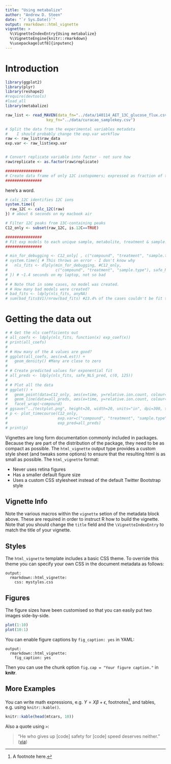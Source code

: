 ```yaml
---
title: "Using metabalize"
author: "Andrew D. Steen"
date: "`r Sys.Date()`"
output: rmarkdown::html_vignette
vignette: >
  %\VignetteIndexEntry{Using metabalize}
  %\VignetteEngine{knitr::rmarkdown}
  %\usepackage[utf8]{inputenc}
---
```


# Introduction

```r
library(ggplot2)
library(plyr)
library(reshape2)
#require(devtools)
#load_all
library(metabalize)

raw_list <- read_MAVEN(data_fn="../data/140114_AET_13C_glucose_flux.csv",
                  key_fn="../data/curacao_samplekey.csv")

# Split the data from the experimental variables metadata
#    I should probably change the exp.var workflow
raw <- raw_list$raw_data
exp.var <- raw_list$exp.var


# Convert replicate variable into factor - not sure how
raw$replicate <- as.factor(raw$replicate)

################
# Create data frame of only 12C isotopomers; expressed as fraction of total ions 
################
```
here's a word.
```r
# calc_12C identifies 12C ions
system.time({
  raw_12C <- calc_12C(raw) 
}) # about 6 seconds on my macbook air

# Filter 12C peaks from 13C-containing peaks
C12_only <- subset(raw_12C, is.12C==TRUE)
```

```r
################
# Fit exp models to each unique sample, metabolite, treatment & sample.type
################

# min_for_debugging <- C12_only[ , c("compound", "treatment", "sample.type", "time", "relative.ion.count")]
# system.time({ # This throws an error - I don't know why
#   nls_fits <- dlply(min_for_debugging, #C12_only,
#                     c("compound", "treatment", "sample.type"), safe_NLS, .inform=TRUE)
# }) # ~1.4 seconds on my laptop, not so bad
# 
# # Note that in some cases, no model was created. 
# # How many bad models were created?
# bad_fits <- ldply(nls_fits, anyNA)
# sum(bad_fits$V1)/nrow(bad_fits) #23.4% of the cases couldn't be fit to an exponential model
```


# Getting the data out
```r
# # Get the nls coefficients out
# all_coefs <- ldply(nls_fits, function(x) exp_coef(x))
# print(all_coefs)
# 
# # How many of the A values are good?
# ggplot(all_coefs, aes(x=A.est)) + 
#   geom_density() #Many are close to zero
# 
# # Create predicted values for exponential fit
# all_preds <- ldply(nls_fits, safe_NLS_pred, c(0, 125))
# 
# # Plot all the data
# ggplot() +
#   geom_point(data=C12_only, aes(x=time, y=relative.ion.count, colour=sample.type)) + 
#   geom_line(data=all_preds, aes(x=time, y=relative.ion.count, colour=sample.type)) + 
#   facet_wrap(~compound)
# ggsave("../testplot.png", height=20, width=20, units="in", dpi=300, type="cairo")
# p <- plot_timecourse(C12_only, 
#                      exp.var=c("compound", "treatment", "sample.type", "time"),
#                      exp_pred=all_preds)
# print(p)

```

Vignettes are long form documentation commonly included in packages. Because they are part of the distribution of the package, they need to be as compact as possible. The `html_vignette` output type provides a custom style sheet (and tweaks some options) to ensure that the resulting html is as small as possible. The `html_vignette` format:

- Never uses retina figures
- Has a smaller default figure size
- Uses a custom CSS stylesheet instead of the default Twitter Bootstrap style

## Vignette Info

Note the various macros within the `vignette` setion of the metadata block above. These are required in order to instruct R how to build the vignette. Note that you should change the `title` field and the `\VignetteIndexEntry` to match the title of your vignette.

## Styles

The `html_vignette` template includes a basic CSS theme. To override this theme you can specify your own CSS in the document metadata as follows:

    output: 
      rmarkdown::html_vignette:
        css: mystyles.css

## Figures

The figure sizes have been customised so that you can easily put two images side-by-side. 

```r
plot(1:10)
plot(10:1)
```

You can enable figure captions by `fig_caption: yes` in YAML:

    output:
      rmarkdown::html_vignette:
        fig_caption: yes

Then you can use the chunk option `fig.cap = "Your figure caption."` in **knitr**.

## More Examples

You can write math expressions, e.g. $Y = X\beta + \epsilon$, footnotes^[A footnote here.], and tables, e.g. using `knitr::kable()`.

```r
knitr::kable(head(mtcars, 10))
```

Also a quote using `>`:

> "He who gives up [code] safety for [code] speed deserves neither."
([via](https://twitter.com/hadleywickham/status/504368538874703872))
